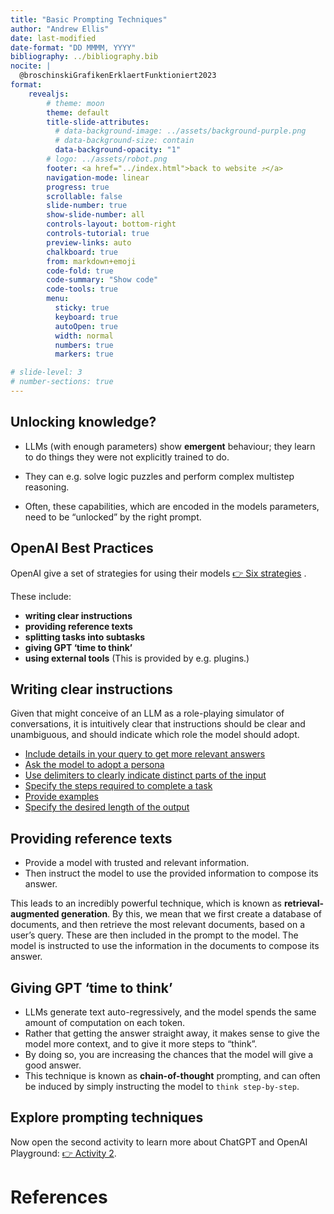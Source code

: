 ```yaml
---
title: "Basic Prompting Techniques"
author: "Andrew Ellis"
date: last-modified
date-format: "DD MMMM, YYYY"
bibliography: ../bibliography.bib
nocite: |
  @broschinskiGrafikenErklaertFunktioniert2023
format: 
    revealjs:
        # theme: moon
        theme: default
        title-slide-attributes:
          # data-background-image: ../assets/background-purple.png
          # data-background-size: contain
          data-background-opacity: "1"
        # logo: ../assets/robot.png
        footer: <a href="../index.html">back to website ⤴️</a>
        navigation-mode: linear
        progress: true
        scrollable: false
        slide-number: true
        show-slide-number: all
        controls-layout: bottom-right
        controls-tutorial: true
        preview-links: auto
        chalkboard: true
        from: markdown+emoji
        code-fold: true
        code-summary: "Show code"
        code-tools: true
        menu: 
          sticky: true
          keyboard: true
          autoOpen: true
          width: normal
          numbers: true
          markers: true

# slide-level: 3
# number-sections: true
---
```




## Unlocking knowledge?

- LLMs (with enough parameters) show **emergent** behaviour; they learn to do things they were not explicitly trained to do. 

- They can e.g. solve logic puzzles and perform complex multistep reasoning. 

- Often, these capabilities, which are encoded in the models parameters, need to be "unlocked" by the right prompt.



## OpenAI Best Practices
OpenAI give a set of strategies for using their models [👉 Six strategies](https://platform.openai.com/docs/guides/gpt-best-practices/six-strategies-for-getting-better-results) . 

These include:

- **writing clear instructions**
- **providing reference texts**
- **splitting tasks into subtasks**
- **giving GPT 'time to think'**
- **using external tools** (This is provided by e.g. plugins.)

## Writing clear instructions

Given that might conceive of an LLM as a role-playing simulator of conversations, it is intuitively clear that instructions should be clear and unambiguous, and should indicate which role the model should adopt.

- [Include details in your query to get more relevant answers](https://platform.openai.com/docs/guides/gpt-best-practices/tactic-include-details-in-your-query-to-get-more-relevant-answers)
- [Ask the model to adopt a persona](https://platform.openai.com/docs/guides/gpt-best-practices/tactic-ask-the-model-to-adopt-a-persona)
- [Use delimiters to clearly indicate distinct parts of the input](https://platform.openai.com/docs/guides/gpt-best-practices/tactic-ask-the-model-to-adopt-a-persona)
- [Specify the steps required to complete a task](https://platform.openai.com/docs/guides/gpt-best-practices/tactic-specify-the-steps-required-to-complete-a-task)
- [Provide examples](https://platform.openai.com/docs/guides/gpt-best-practices/tactic-provide-examples)
- [Specify the desired length of the output](https://platform.openai.com/docs/guides/gpt-best-practices/tactic-specify-the-desired-length-of-the-output)


## Providing reference texts

- Provide a model with trusted and relevant information. 
- Then instruct the model to use the provided information to compose its answer.

This leads to an incredibly powerful technique, which is known as **retrieval-augmented generation**. By this, we mean that we first create a database of documents, and then retrieve the most relevant documents, based on a user's query. These are then included in the prompt to the model. The model is instructed to use the information in the documents to compose its answer.


<!-- ## Splitting tasks into subtasks
FOr complex queries, first split the task into subtasks, and then ask the model to complete each subtask in turn. -->

## Giving GPT 'time to think'

- LLMs generate text auto-regressively, and the model spends the same amount of computation on each token.
- Rather that getting the answer straight away, it makes sense to give the model more context, and to give it more steps to "think". 
- By doing so, you are increasing the chances that the model will give a good answer.
- This technique is known as **chain-of-thought** prompting, and can often be induced by simply instructing the model to `think step-by-step`.

<!-- ![Chain-of-thought example](../assets/images/chain-of-thought.png) -->



## Explore prompting techniques
Now open the second activity to learn more about ChatGPT and OpenAI Playground: [👉 Activity 2](../pages/activity-2-prompting-techniques.html).






# References {background-color="#2e3440"}

::: {#refs}
:::
